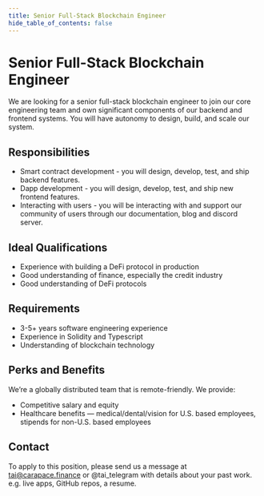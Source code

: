 ```yaml
---
title: Senior Full-Stack Blockchain Engineer
hide_table_of_contents: false
---
```



# Senior Full-Stack Blockchain Engineer

We are looking for a senior full-stack blockchain engineer to join our core engineering team and own significant components of our backend and frontend systems. You will have autonomy to design, build, and scale our system.

## Responsibilities

- Smart contract development - you will design, develop, test, and ship backend features.
- Dapp development - you will design, develop, test, and ship new frontend features.
- Interacting with users - you will be interacting with and support our community of users through our documentation,  blog and discord server.

## Ideal Qualifications

- Experience with building a DeFi protocol in production
- Good understanding of finance, especially the credit industry
- Good understanding of DeFi protocols

## Requirements

- 3-5+ years software engineering experience
- Experience in Solidity and Typescript
- Understanding of blockchain technology

## Perks and Benefits

We’re a globally distributed team that is remote-friendly. We provide:

- Competitive salary and equity
- Healthcare benefits — medical/dental/vision for U.S. based employees, stipends for non-U.S. based employees

## Contact

To apply to this position, please send us a message at tai@carapace.finance or @tai_telegram with details about your past work. e.g. live apps, GitHub repos, a resume.

